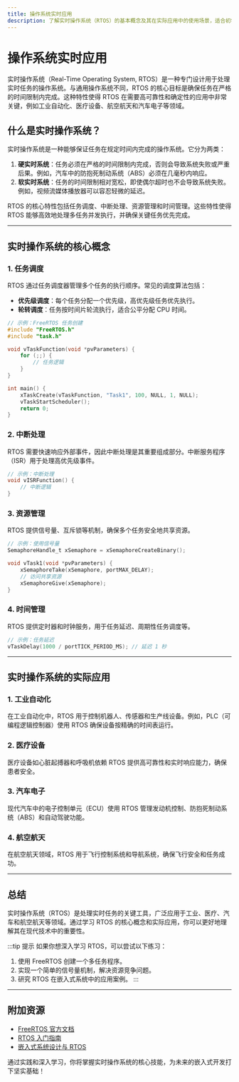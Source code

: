 ```yaml
---
title: 操作系统实时应用
description: 了解实时操作系统（RTOS）的基本概念及其在实际应用中的使用场景，适合初学者学习。
---
```


# 操作系统实时应用

实时操作系统（Real-Time Operating System, RTOS）是一种专门设计用于处理实时任务的操作系统。与通用操作系统不同，RTOS 的核心目标是确保任务在严格的时间限制内完成。这种特性使得 RTOS 在需要高可靠性和确定性的应用中非常关键，例如工业自动化、医疗设备、航空航天和汽车电子等领域。

## 什么是实时操作系统？

实时操作系统是一种能够保证任务在规定时间内完成的操作系统。它分为两类：

1. **硬实时系统**：任务必须在严格的时间限制内完成，否则会导致系统失败或严重后果。例如，汽车中的防抱死制动系统（ABS）必须在几毫秒内响应。
2. **软实时系统**：任务的时间限制相对宽松，即使偶尔超时也不会导致系统失败。例如，视频流媒体播放器可以容忍轻微的延迟。

RTOS 的核心特性包括任务调度、中断处理、资源管理和时间管理。这些特性使得 RTOS 能够高效地处理多任务并发执行，并确保关键任务优先完成。

---

## 实时操作系统的核心概念

### 1. 任务调度
RTOS 通过任务调度器管理多个任务的执行顺序。常见的调度算法包括：

- **优先级调度**：每个任务分配一个优先级，高优先级任务优先执行。
- **轮转调度**：任务按时间片轮流执行，适合公平分配 CPU 时间。

```c
// 示例：FreeRTOS 任务创建
#include "FreeRTOS.h"
#include "task.h"

void vTaskFunction(void *pvParameters) {
    for (;;) {
        // 任务逻辑
    }
}

int main() {
    xTaskCreate(vTaskFunction, "Task1", 100, NULL, 1, NULL);
    vTaskStartScheduler();
    return 0;
}
```

### 2. 中断处理
RTOS 需要快速响应外部事件，因此中断处理是其重要组成部分。中断服务程序（ISR）用于处理高优先级事件。

```c
// 示例：中断处理
void vISRFunction() {
    // 中断逻辑
}
```

### 3. 资源管理
RTOS 提供信号量、互斥锁等机制，确保多个任务安全地共享资源。

```c
// 示例：使用信号量
SemaphoreHandle_t xSemaphore = xSemaphoreCreateBinary();

void vTask1(void *pvParameters) {
    xSemaphoreTake(xSemaphore, portMAX_DELAY);
    // 访问共享资源
    xSemaphoreGive(xSemaphore);
}
```

### 4. 时间管理
RTOS 提供定时器和时钟服务，用于任务延迟、周期性任务调度等。

```c
// 示例：任务延迟
vTaskDelay(1000 / portTICK_PERIOD_MS); // 延迟 1 秒
```

---

## 实时操作系统的实际应用

### 1. 工业自动化
在工业自动化中，RTOS 用于控制机器人、传感器和生产线设备。例如，PLC（可编程逻辑控制器）使用 RTOS 确保设备按精确的时间表运行。

### 2. 医疗设备
医疗设备如心脏起搏器和呼吸机依赖 RTOS 提供高可靠性和实时响应能力，确保患者安全。

### 3. 汽车电子
现代汽车中的电子控制单元（ECU）使用 RTOS 管理发动机控制、防抱死制动系统（ABS）和自动驾驶功能。

### 4. 航空航天
在航空航天领域，RTOS 用于飞行控制系统和导航系统，确保飞行安全和任务成功。

---

## 总结

实时操作系统（RTOS）是处理实时任务的关键工具，广泛应用于工业、医疗、汽车和航空航天等领域。通过学习 RTOS 的核心概念和实际应用，你可以更好地理解其在现代技术中的重要性。

:::tip 提示
如果你想深入学习 RTOS，可以尝试以下练习：
1. 使用 FreeRTOS 创建一个多任务程序。
2. 实现一个简单的信号量机制，解决资源竞争问题。
3. 研究 RTOS 在嵌入式系统中的应用案例。
:::

---

## 附加资源

- [FreeRTOS 官方文档](https://www.freertos.org/)
- [RTOS 入门指南](https://www.embedded.com/category/rtos/)
- [嵌入式系统设计与 RTOS](https://www.amazon.com/Embedded-Systems-Real-Time-Operating-Systems/dp/1498725312)

通过实践和深入学习，你将掌握实时操作系统的核心技能，为未来的嵌入式开发打下坚实基础！
